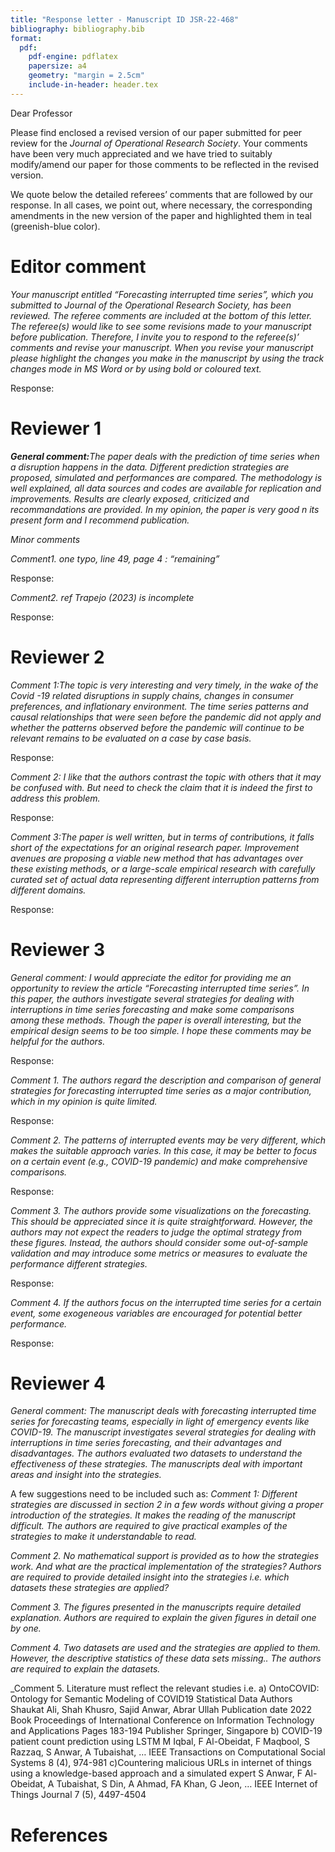 ```yaml
---
title: "Response letter - Manuscript ID JSR-22-468"
bibliography: bibliography.bib
format:
  pdf:
    pdf-engine: pdflatex
    papersize: a4
    geometry: "margin = 2.5cm"
    include-in-header: header.tex
---
```


Dear Professor 

Please find enclosed a revised version of our paper submitted for peer review for the *Journal of Operational Research Society*. Your comments have been very much appreciated and we have tried to suitably modify/amend our paper for those comments to be reflected in the revised version.

We quote below the detailed referees’ comments that are followed by our response. In all cases, we point out, where necessary, the corresponding amendments in the new version of the paper and highlighted them in teal (greenish-blue color).


# Editor comment

_Your manuscript entitled "Forecasting interrupted time series", which you submitted to Journal of the Operational Research Society, has been reviewed. The referee comments are included at the bottom of this letter. The referee(s) would like to see some revisions made to your manuscript before publication. Therefore, I invite you to respond to the referee(s)' comments and revise your manuscript. When you revise your manuscript please highlight the changes you make in the manuscript by using the track changes mode in MS Word or by using bold or coloured text._

Response:

# Reviewer 1

_**General comment:**The paper deals with the prediction of time series when a disruption happens in the data. Different prediction strategies are proposed, simulated and performances are compared. The methodology is well explained, all data sources and codes are available for replication and improvements. Results are clearly exposed, criticized and recommandations are provided. In my opinion, the paper is very good n its present form and I recommend publication._


_Minor comments_

_Comment1. one typo, line 49, page 4 : "remaining"_

Response:

_Comment2. ref Trapejo (2023) is incomplete_

Response:


# Reviewer 2

_Comment 1:The topic is very interesting and very timely, in the wake of the Covid -19 related disruptions in supply chains, changes in consumer preferences, and inflationary environment. The time series patterns and causal relationships that were seen before the pandemic did not apply and whether the patterns observed before the pandemic will continue to be relevant remains to be evaluated on a case by case basis._

Response:

_Comment 2: I like that the authors contrast the topic with others that it may be confused with. But need to check the claim that it is indeed the first to address this problem._

Response:

_Comment 3:The paper is well written, but in terms of contributions, it falls short of the expectations for an original research paper. Improvement avenues are proposing a viable new method that has advantages over these existing methods, or a large-scale empirical research with carefully curated set of actual data representing different interruption patterns from different domains._

Response:

# Reviewer 3

_General comment: I would appreciate the editor for providing me an opportunity to review the article “Forecasting interrupted time series”. In this paper, the authors investigate several strategies for dealing with interruptions in time series forecasting and make some comparisons among these methods. Though the paper is overall interesting, but the empirical design seems to be too simple. I hope these comments may be helpful for the authors._

Response:

_Comment 1. The authors regard the description and comparison of general strategies for forecasting interrupted time series as a major contribution, which in my opinion is quite limited._

Response:

_Comment 2. The patterns of interrupted events may be very different, which makes the suitable approach varies. In this case, it may be better to focus on a certain event (e.g., COVID-19 pandemic) and make comprehensive comparisons._

Response:

_Comment 3. The authors provide some visualizations on the forecasting. This should be appreciated since it is quite straightforward. However, the authors may not expect the readers to judge the optimal strategy from these figures. Instead, the authors should consider some out-of-sample validation and may introduce some metrics or measures to evaluate the performance different strategies._

Response:

_Comment 4. If the authors focus on the interrupted time series for a certain event, some exogeneous variables are encouraged for potential better performance._

Response:

# Reviewer 4

_General comment: The manuscript deals with forecasting interrupted time series for forecasting teams, especially in light of emergency events like COVID-19. The manuscript investigates several strategies for dealing with interruptions in time series forecasting, and their advantages and disadvantages. The authors evaluated two datasets to understand the effectiveness of these strategies. The manuscripts deal with important areas and insight into the strategies._

A few suggestions need to be included such as:
_Comment 1: Different strategies are discussed in section 2 in a few words without giving a proper introduction of the strategies. It makes the reading of the manuscript difficult. The authors are required to give practical examples of the strategies to make it understandable to read._


_Comment 2. No mathematical support is provided as to how the strategies work. And what are the practical implementation of the strategies? Authors are required to provide detailed insight into the strategies i.e. which datasets these strategies are applied?_

_Comment 3. The figures presented in the manuscripts require detailed explanation. Authors are required to explain the given figures in detail one by one._

_Comment 4. Two datasets are used and the strategies are applied to them. However, the descriptive statistics of these data sets missing.. The authors are required to explain the datasets._

_Comment 5. Literature must reflect the relevant studies i.e.
a) OntoCOVID: Ontology for Semantic Modeling of COVID19 Statistical Data
Authors
Shaukat Ali, Shah Khusro, Sajid Anwar, Abrar Ullah
Publication date
2022
Book
Proceedings of International Conference on Information Technology and Applications
Pages
183-194
Publisher
Springer, Singapore
b) COVID-19 patient count prediction using LSTM
M Iqbal, F Al-Obeidat, F Maqbool, S Razzaq, S Anwar, A Tubaishat, ...
IEEE Transactions on Computational Social Systems 8 (4), 974-981
c)Countering malicious URLs in internet of things using a knowledge-based approach and a simulated expert
S Anwar, F Al-Obeidat, A Tubaishat, S Din, A Ahmad, FA Khan, G Jeon, ...
IEEE Internet of Things Journal 7 (5), 4497-4504


# References {#references .unnumbered}